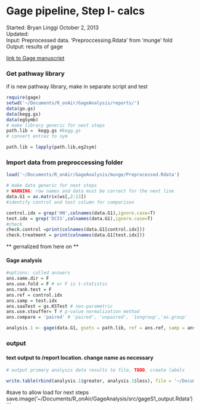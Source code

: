 Gage pipeline, Step I- calcs
========================================================
Started: Bryan Linggi October 2, 2013  
Updated:  
Input: Preprocessed data. 'Preproccessing.Rdata' from 'munge' fold  
Output: results of gage      

[link to Gage manuscript](http://www.biomedcentral.com/1471-2105/10/161) 


### Get pathway library   
if is new pathway library, make in separate script and test
```r
require(gage)
setwd('~/Documents/R_onAir/GageAnalysis/reports/')
data(go.gs)
data(kegg.gs)
data(egSymb)
# make library generic for next steps
path.lib =  kegg.gs #kegg.gs
# convert entrez to sym

path.lib = lapply(path.lib,eg2sym)
```

### Import data from preproccessing folder
```r
load('~/Documents/R_onAir/GageAnalysis/munge/Preprocessed.Rdata')

# make data generic for next steps
# WARNING: row names and data must be correct for the next line
data.G1 = as.matrix(ws[,2:13]) 
#identify control and test column for comparison

control.idx = grep('HN',colnames(data.G1),ignore.case=T)
test.idx = grep('DCIS',colnames(data.G1),ignore.case=T)
#check
check.control =print(colnames(data.G1[control.idx]))
check.treatment = print(colnames(data.G1[test.idx]))
```
** gernalized from here on **

#### Gage analysis
```r
#options: called answers
ans.same.dir = F
ans.use.fold = F # or F is t-statistic
ans.rank.test = F
ans.ref = control.idx
ans.samp = test.idx
ans.saaTest = gs.KSTest # non-parametric
ans.use.stouffer= T # p-value normalization method
ans.compare = 'paired' # 'paired', 'unpaired', '1ongroup','as.group'

analysis.1 <- gage(data.G1, gsets = path.lib, ref = ans.ref, samp = ans.samp, same.dir=ans.same.dir, use.fold= ans.use.fold, rank.test= ans.rank.test, saaTest = ans.saaTest, compare= ans.compare, use.stouffer=ans.use.stouffer)
```
### output
#### text output to /report location. change name as necessary

```r
# output primary analysis data results to file, TODO, create labels

write.table(rbind(analysis.1$greater, analysis.1$less), file = '~/Documents/R_onAir/GageAnalysis/reports/test_sample_GO_gage.xls', sep ="\t") 
```

#save to allow load for next steps
save.image('~/Documents/R_onAir/GageAnalysis/src/gageS1_output.Rdata')
```


